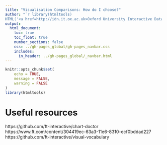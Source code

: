 ```yaml
---
title: "Visualisation Comparisons: How do I choose?"
author: "`r library(htmltools)
HTML('<a href=http://idn.it.ox.ac.uk>Oxford University Interactive Data Network</a>')`"
output: 
  html_document:
    toc: true
    toc_float: true
    number_sections: false
    css: ../gh-pages_global/gh-pages_navbar.css
    includes:
      in_header: ../gh-pages_global/_navbar.html
---
```


```r
knitr::opts_chunk$set(
	echo = TRUE,
	message = FALSE,
	warning = FALSE
)
library(htmltools)
```

# Useful resources

https://github.com/ft-interactive/chart-doctor
https://www.ft.com/content/304419ec-63a3-11e6-8310-ecf0bddad227
https://github.com/ft-interactive/visual-vocabulary